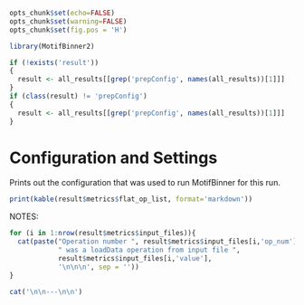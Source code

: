 ```r
opts_chunk$set(echo=FALSE)
opts_chunk$set(warning=FALSE)
opts_chunk$set(fig.pos = 'H')

library(MotifBinner2)

if (!exists('result'))
{
  result <- all_results[[grep('prepConfig', names(all_results))[1]]]
}
if (class(result) != 'prepConfig')
{
  result <- all_results[[grep('prepConfig', names(all_results))[1]]]
}
```
# Configuration and Settings

Prints out the configuration that was used to run MotifBinner for this run.

```r
print(kable(result$metrics$flat_op_list, format='markdown'))
```

NOTES:

```r
for (i in 1:nrow(result$metrics$input_files)){
  cat(paste("Operation number ", result$metrics$input_files[i,'op_num'], 
            " was a loadData operation from input file ", 
            result$metrics$input_files[i,'value'], 
            '\n\n\n', sep = ''))
}
```

```r
cat('\n\n---\n\n')
```
